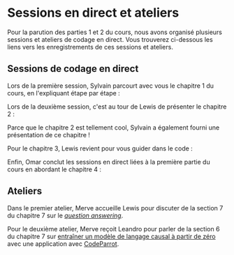 # Sessions en direct et ateliers

Pour la parution des parties 1 et 2 du cours, nous avons organisé plusieurs sessions et ateliers de codage en direct. Vous trouverez ci-dessous les liens vers les enregistrements de ces sessions et ateliers.

## Sessions de codage en direct

Lors de la première session, Sylvain parcourt avec vous le chapitre 1 du cours, en l'expliquant étape par étape :

<div class="flex justify-center">
<Youtube id="aV4wfnIakSQ"/>
</div>

Lors de la deuxième session, c'est au tour de Lewis de présenter le chapitre 2 :

<div class="flex justify-center">
<Youtube id="qEl7eORxpFA"/>
</div>

Parce que le chapitre 2 est tellement cool, Sylvain a également fourni une présentation de ce chapitre !

<div class="flex justify-center">
<Youtube id="u4e8OGWYpPk"/>
</div>

Pour le chapitre 3, Lewis revient pour vous guider dans le code :

<div class="flex justify-center">
<Youtube id="Be4s0dsbavM"/>
</div>

Enfin, Omar conclut les sessions en direct liées à la première partie du cours en abordant le chapitre 4 :

<div class="flex justify-center">
<Youtube id="1ATVsyBxu1I"/>
</div>

## Ateliers

Dans le premier atelier, Merve accueille Lewis pour discuter de la section 7 du chapitre 7 sur le [*question answering*]( https://huggingface.co/course/chapter7/7?fw=pt).

<div class="flex justify-center">
<Youtube id="Ihgk8kGLpIE"/>
</div>

Pour le deuxième atelier, Merve reçoit Leandro pour parler de la section 6 du chapitre 7 sur [entraîner un modèle de langage causal à partir de zéro]( https://huggingface.co/course/chapter7/6?fw=pt) avec une application avec [CodeParrot](https://huggingface.co/codeparrot).

<div class="flex justify-center">
<Youtube id="ExUR7w6xe94"/>
</div>
